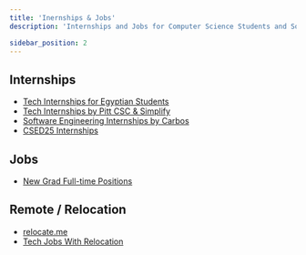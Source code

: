```yaml
---
title: 'Inernships & Jobs'
description: 'Internships and Jobs for Computer Science Students and Software Engineers'

sidebar_position: 2
---
```


## Internships

-   [Tech Internships for Egyptian Students](https://github.com/ACM-Alexandria-SC/Internships)
-   [Tech Internships by Pitt CSC & Simplify](https://github.com/SimplifyJobs/Summer2024-Internships)
-   [Software Engineering Internships by Carbos](https://github.com/AlanChen4/Summer-2024-SWE-Internships)
-   [CSED25 Internships](https://github.com/MostafaGalal1/CSED25_Internships)

## Jobs

-   [New Grad Full-time Positions](https://github.com/ReaVNaiL/New-Grad-2024)

## Remote / Relocation

-   [relocate.me](https://relocate.me/relocation-tips/choose-country)
-   [Tech Jobs With Relocation](https://github.com/AndrewStetsenko/tech-jobs-with-relocation)
